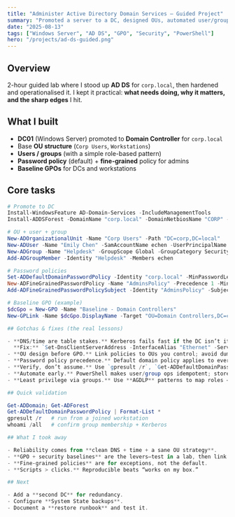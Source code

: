 ```yaml
---
title: "Administer Active Directory Domain Services — Guided Project"
summary: "Promoted a server to a DC, designed OUs, automated user/group setup, enforced password policies, and applied security baselines with GPO — focusing on what actually breaks and how to fix it."
date: "2025-08-13"
tags: ["Windows Server", "AD DS", "GPO", "Security", "PowerShell"]
hero: "/projects/ad-ds-guided.png"
---
```


## Overview
2-hour guided lab where I stood up **AD DS** for `corp.local`, then hardened and operationalised it. I kept it practical: **what needs doing, why it matters, and the sharp edges** I hit.

## What I built
- **DC01** (Windows Server) promoted to **Domain Controller** for `corp.local`
- Base **OU structure** (`Corp Users`, `Workstations`)
- **Users / groups** (with a simple role-based pattern)
- **Password policy** (default) + **fine-grained** policy for admins
- **Baseline GPOs** for DCs and workstations

## Core tasks 
```powershell
# Promote to DC
Install-WindowsFeature AD-Domain-Services -IncludeManagementTools
Install-ADDSForest -DomainName "corp.local" -DomainNetbiosName "CORP" -Force

# OU + user + group
New-ADOrganizationalUnit -Name "Corp Users" -Path "DC=corp,DC=local"
New-ADUser -Name "Emily Chen" -SamAccountName echen -UserPrincipalName echen@corp.local -Path "OU=Corp Users,DC=corp,DC=local" -Enabled $true
New-ADGroup -Name "Helpdesk" -GroupScope Global -GroupCategory Security
Add-ADGroupMember -Identity "Helpdesk" -Members echen

# Password policies
Set-ADDefaultDomainPasswordPolicy -Identity "corp.local" -MinPasswordLength 12 -ComplexityEnabled $true -LockoutThreshold 5
New-ADFineGrainedPasswordPolicy -Name "AdminsPolicy" -Precedence 1 -MinPasswordLength 16 -MaxPasswordAge (New-TimeSpan -Days 30)
Add-ADFineGrainedPasswordPolicySubject -Identity "AdminsPolicy" -Subjects "Domain Admins"

# Baseline GPO (example)
$dcGpo = New-GPO -Name "Baseline - Domain Controllers"
New-GPLink -Name $dcGpo.DisplayName -Target "OU=Domain Controllers,DC=corp,DC=local"

## Gotchas & fixes (the real lessons)

- **DNS/time are table stakes.** Kerberos fails fast if the DC isn’t its own DNS or time drifts.  
  **Fix:** `Set-DnsClientServerAddress -InterfaceAlias "Ethernet" -ServerAddresses 127.0.0.1` and `w32tm /config /reliable:yes /update`.
- **OU design before GPO.** Link policies to OUs you control; avoid dumping everything at the domain root.
- **Password policy precedence.** Default domain policy applies to everyone; fine-grained overrides only for explicit subjects.
- **Verify, don’t assume.** Use `gpresult /r`, `Get-ADDefaultDomainPasswordPolicy`, `Get-ADDomain`, and check `SYSVOL` / `NETLOGON` shares.
- **Automate early.** PowerShell makes user/group ops idempotent; store CSVs for bulk adds.
- **Least privilege via groups.** Use **AGDLP** patterns to map roles → access cleanly.

## Quick validation

Get-ADDomain; Get-ADForest
Get-ADDefaultDomainPasswordPolicy | Format-List *
gpresult /r   # run from a joined workstation
whoami /all   # confirm group membership + Kerberos

## What I took away

- Reliability comes from **clean DNS + time + a sane OU strategy**.
- **GPO + security baselines** are the levers—test in a lab, then link narrowly.
- **Fine-grained policies** are for exceptions, not the default.
- **Scripts > clicks.** Reproducible beats “works on my box.”

## Next

- Add a **second DC** for redundancy.
- Configure **System State backups**.
- Document a **restore runbook** and test it.


